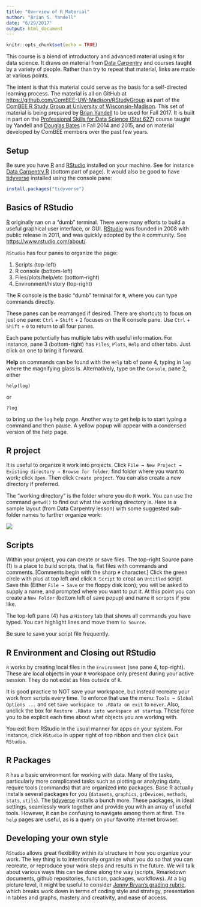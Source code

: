 ```yaml
---
title: "Overview of R Material"
author: "Brian S. Yandell"
date: "6/29/2017"
output: html_document
---
```


```r
knitr::opts_chunk$set(echo = TRUE)
```

This course is a blend of introductory and advanced material using `R` for data science.
It draws on material from [Data Carpentry](http://datacarpentry.org) and courses taught by a variety of people. Rather than try to repeat that material, links are made at various points.

The intent is that this material could serve as the basis for a self-directed learning process. The material is all on GitHub at <https://github.com/ComBEE-UW-Madison/RStudyGroup> as part of the [ComBEE R Study Group at University of Wisconsin-Madison](https://sites.google.com/a/wisc.edu/combee/r-study-group).
This set of material is being prepared by [Brian Yandell](http://www.stat.wisc.edu/~yandell) to be used for Fall 2017. It is built in part on the [Professional Skills for Data Science (Stat 627)](https://github.com/datascience-uwmadison/stat627) course taught by Yandell and [Douglas Bates](https://github.com/dmbates/stat692) in Fall 2014 and 2015, and on material developed by ComBEE members over the past few years.

## Setup

Be sure you have [R](https://www.r-project.org/) and [RStudio](http://www.rstudio.com)
installed on your machine. See for instance [Data Carpentry R](http://kbroman.org/datacarpentry_R_2017-01-10/) (bottom part of page).
It would also be good to have [tidyverse](http://tidyverse.org) installed using the console pane:

```r
install.packages("tidyverse")
```


## Basics of RStudio

[R](https://www.r-project.org/) originally ran on a "dumb" terminal. 
There were many efforts to build a useful graphical user interface, or GUI. [RStudio](http://www.rstudio.com) was founded in 2008 with public release in 2011, and was quickly adopted by the `R` community. See <https://www.rstudio.com/about/>.

`RStudio` has four panes to organize the page:

1. Scripts (top-left)
2. R console (bottom-left)
3. Files/plots/help/etc (bottom-right)
4. Environment/history (top-right)

The R console is the basic "dumb" terminal for `R`, where you can type commands directly.

These panes can be rearranged if desired. There are shortcuts to focus on just one pane:
<kbd>`Ctrl`</kbd> + <kbd>`Shift`</kbd> + <kbd>`2`</kbd>
focuses on the R console pane. Use <kbd>`Ctrl`</kbd> +
<kbd>`Shift`</kbd> + <kbd>`0`</kbd> to return to all four panes.

Each pane potentially has multiple tabs with useful information. For instance, pane 3 (bottom-right) has `Files`, `Plots`, `Help` and other tabs. Just click on one to bring it forward.

**Help** on commands can be found with the `Help` tab of pane 4, typing in `log` where the magnifying glass is. Alternatively, type on the `Console`, pane 2, either

```
help(log)
```

or

```
?log
```

to bring up the `log` help page. Another way to get help is to start typing a command and then pause. A yellow popup will appear with a condensed version of the help page.

## R project

It is useful to organize `R` work into projects. Click `File → New Project → Existing directory → Browse for folder`; find folder where you want to work; click `Open`. Then click `Create project`. You can also create a new directory if preferred.

The "working directory" is the folder where you do `R` work. You can use the command `getwd()` to find out what the working directory is. Here is a sample layout (from Data Carpentry lesson) with some suggested sub-folder names to further organize work:

![](http://www.datacarpentry.org/R-ecology-lesson/img/working-directory-structure.png)

## Scripts

Within your project, you can create or save files.
The top-right Source pane (1) is a place to build scripts, that is, flat files with commands and comments. [Comments begin with the sharp `#` character.] Click the green circle with plus at top left and click `R Script` to creat an `Untitled` script. Save this (Either `File → Save` or the floppy disk icon); you will be asked to supply a name, and prompted where you want to put it. At this point you can create a `New Folder` (bottom left of save popup) and name it `scripts` if you like.

The top-left pane (4) has a `History` tab that shows all commands you have typed. You can highlight lines and move them `To Source`.

Be sure to save your script file frequently.

## R Environment and Closing out RStudio

`R` works by creating local files in the `Environment` (see pane 4, top-right). These are local objects in your `R` workspace only present during your active session. They do not exist as files outside of `R`.

It is good practice to NOT save your workspace, but instead recreate your work from scripts every time. To enforce that use the menu: `Tools → Global Options ...` and set `Save workspace to .RData on exit` to <kbd>`never`</kbd>. Also, unclick the box for `Restore .RData into workspace at startup`. These force you to be explicit each time about what objects you are working with.

You exit from RStudio in the usual manner for apps on your system. For instance, click `RStudio` in upper right of top ribbon and then click `Quit RStudio`.

## R Packages

`R` has a basic environment for working with data. Many of the tasks, particularly more complicated tasks such as plotting or analyzing data, require tools (commands) that are organized into packages. Base R actually installs several packages for you (`datasets`, `graphics`, `grDevices`, `methods`, `stats`, `utils`). The [tidyverse](http://tidyverse.org) installs a bunch more. These packages, in ideal settings, seamlessly work together and provide you with an array of useful tools. However, it can be confusing to navigate among them at first. The `help` pages are useful, as is a query on your favorite internet browser.

## Developing your own style

`RStudio` allows great flexibility within its structure in how you organize your work. 
The key thing is to intentionally organize what you do so that you can recreate, or
reproduce your work steps and results in the future. We will talk about various ways this can be done along the way (scripts, Rmarkdown documents, github repositories, function, packages, workflows).
At a big picture level, it might be useful to consider [Jenny Bryan's grading rubric](http://stat545.com/peer-review01_marking-rubric.html), which breaks work down in terms of coding style and strategy, presentation in tables and graphs, mastery and creativity, and ease of access.
